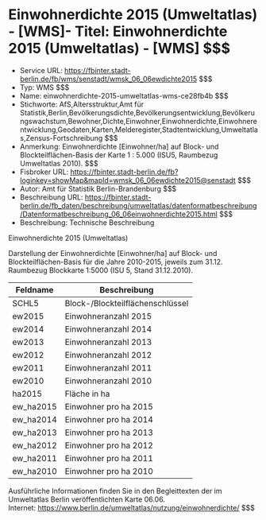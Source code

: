 # Einwohnerdichte 2015 (Umweltatlas) - [WMS]- Titel: Einwohnerdichte 2015 (Umweltatlas) - [WMS] $$$
- Service URL: https://fbinter.stadt-berlin.de/fb/wms/senstadt/wmsk_06_06ewdichte2015 $$$
- Typ: WMS $$$
- Name: einwohnerdichte-2015-umweltatlas-wms-ce28fb4b $$$
- Stichworte: AfS,Altersstruktur,Amt für Statistik,Berlin,Bevölkerungsdichte,Bevölkerungsentwicklung,Bevölkerungswachstum,Bewohner,Dichte,Einwohner,Einwohnerdichte,Einwohnerentwicklung,Geodaten,Karten,Melderegister,Stadtentwicklung,Umweltatlas,Zensus-Fortschreibung $$$
- Anmerkung: Einwohnerdichte [Einwohner/ha] auf Block- und Blockteilflächen-Basis der Karte 1 : 5.000 (ISU5, Raumbezug Umweltatlas 2010). $$$
- Fisbroker URL: https://fbinter.stadt-berlin.de/fb?loginkey=showMap&mapId=wmsk_06_06ewdichte2015@senstadt $$$
- Autor: Amt für Statistik Berlin-Brandenburg $$$
- Beschreibung URL: https://fbinter.stadt-berlin.de/fb_daten/beschreibung/umweltatlas/datenformatbeschreibung/Datenformatbeschreibung_06_06einwohnerdichte2015.html $$$
- Beschreibung: Technische Beschreibung 

Einwohnerdichte 2015 (Umweltatlas)

Darstellung der Einwohnerdichte \[Einwohner/ha\] auf Block- und Blockteilflächen-Basis für die Jahre 2010-2015, jeweils zum 31.12\. Raumbezug Blockkarte 1:5000 (ISU 5, Stand 31.12.2010).

| **Feldname** | **Beschreibung**                 |
| ------------ | -------------------------------- |
| SCHL5        | Block-/Blockteilflächenschlüssel |
| ew2015       | Einwohneranzahl 2015             |
| ew2014       | Einwohneranzahl 2014             |
| ew2013       | Einwohneranzahl 2013             |
| ew2012       | Einwohneranzahl 2012             |
| ew2011       | Einwohneranzahl 2011             |
| ew2010       | Einwohneranzahl 2010             |
| ha2015       | Fläche in ha                     |
| ew\_ha2015   | Einwohner pro ha 2015            |
| ew\_ha2014   | Einwohner pro ha 2014            |
| ew\_ha2013   | Einwohner pro ha 2013            |
| ew\_ha2012   | Einwohner pro ha 2012            |
| ew\_ha2011   | Einwohner pro ha 2011            |
| ew\_ha2010   | Einwohner pro ha 2010            |

Ausführliche Informationen finden Sie in den Begleittexten der im Umweltatlas Berlin veröffentlichten Karte 06.06.  
Internet: https://www.berlin.de/umweltatlas/nutzung/einwohnerdichte/ $$$
